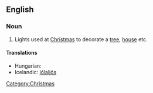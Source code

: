 ==English==

===Noun===
{{en-plural-noun|[[Christmas]] [[lights]]}}

# Lights used at [[Christmas]] to decorate a [[tree]], [[house]] etc.

====Translations====
{{trans-top|Christmas lights}}
* Hungarian: {{t|hu|karácsonyfaégők}}
* Icelandic: [[jólaljós]] {{n}}
{{trans-mid}}
{{trans-bottom}}

[[Category:Christmas]]